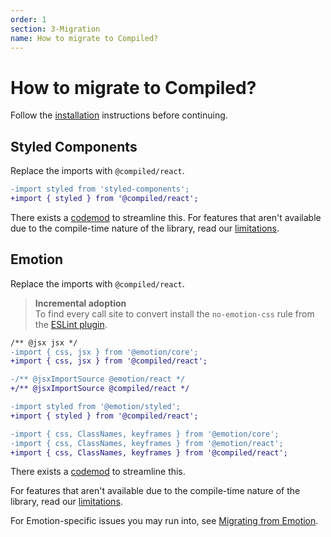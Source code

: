 ```yaml
---
order: 1
section: 3-Migration
name: How to migrate to Compiled?
---
```


# How to migrate to Compiled?

Follow the [installation](/installation) instructions before continuing.

## Styled Components

Replace the imports with `@compiled/react`.

```diff
-import styled from 'styled-components';
+import { styled } from '@compiled/react';
```

There exists a [codemod](/pkg-codemods#styled-components-to-compiled) to streamline this.
For features that aren't available due to the compile-time nature of the library, read our [limitations](/limitations).

## Emotion

Replace the imports with `@compiled/react`.

> **Incremental adoption**<br />
> To find every call site to convert install the `no-emotion-css` rule from the [ESLint plugin](/pkg-eslint-plugin).

```diff
/** @jsx jsx */
-import { css, jsx } from '@emotion/core';
+import { css, jsx } from '@compiled/react';
```

```diff
-/** @jsxImportSource @emotion/react */
+/** @jsxImportSource @compiled/react */
```

```diff
-import styled from '@emotion/styled';
+import { styled } from '@compiled/react';
```

```diff
-import { css, ClassNames, keyframes } from '@emotion/core';
-import { css, ClassNames, keyframes } from '@emotion/react';
+import { css, ClassNames, keyframes } from '@compiled/react';
```

There exists a [codemod](/pkg-codemods#emotion-to-compiled) to streamline this.

For features that aren't available due to the compile-time nature of the library, read our [limitations](/limitations).

For Emotion-specific issues you may run into, see [Migrating from Emotion](/issues-with-emotion).
